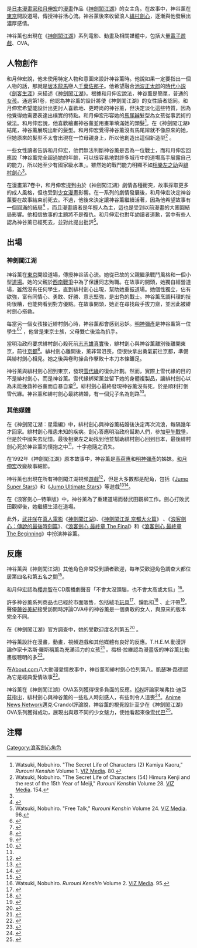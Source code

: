 {{noteTA
|1=zh-hans:浪客剑心;zh-hk:浪客劍心;zh-tw:神劍闖江湖;
}}
{{Infobox animanga character
| name         = 神谷薰
| series       = 《[[神劍闖江湖|神劍闖江湖]]》角色
| image        = 
| caption      = 神谷薰
| first        = 漫畫第1話、動畫第1集
| creator      = [[和月伸宏|和月伸宏]]
| voiced by    = {{Plain list|
* {{JPN}}
* [[櫻井智|櫻井智]]{{small|（CD）}}
* [[藤谷美紀|藤谷美紀]]{{small|（動畫）}}<ref>{{cite episode|title=伝説の美剣士…愛ゆえに闘う男|number=1|series=Rurouni Kenshin|credits=Aniplex, Fuji TV|network=Fuji TV|airdate=January 10, 1996}}</ref>
* {{TWN}}
* [[方雪莉|方雪莉]]{{small|（[[ANIMAX|ANIMAX]]）}}
* [[馮嘉德|馮嘉德]]{{small|（[[民間全民電視公司|民視]]）}}
* [[薛晴|薛晴]]{{small|（新京都篇）}}
* {{HKG}}
* [[吳小藝|吳小藝]]{{small|（[[亞洲電視|亞洲電視]]）}}
* [[曾秀清|曾秀清]]{{small|（VCD）}}
* {{USA}}
* Rebecca Forstadt{{small|（動畫）}}<ref name="rebeccaforstadt.com">{{cite web |title=My Sexy Voice – The Funny Version of Rorouni Kenshin – Samurai X |url=http://www.rebeccaforstadt.com/my-sexy-voice/?utm_source=Rebecca+Forstadt&utm_campaign=04cdd7155d-RSS_EMAIL_CAMPAIGN&utm_medium=email |website=Rebecca Forstadt |accessdate=2019-02-25 |date=2012-07-02 |archive-date=2019-08-30 |archive-url=https://web.archive.org/web/20190830095612/http://rebeccaforstadt.com/my-sexy-voice/?utm_source=Rebecca+Forstadt&utm_campaign=04cdd7155d-RSS_EMAIL_CAMPAIGN&utm_medium=email |dead-url=no }}</ref><br />
* Dorothy Elias-Fahn{{small|（動畫）}}<ref>{{cite episode|title=Handsome Swordsman of Legend: A Man who Fights for Love|number=1|series=Rurouni Kenshin|credits=Aniplex, Fuji TV|network=Cartoon Network|airdate=March 17, 2003}}</ref>
* Kara Bliss{{small|（動畫）}}
* Katherine Catmull{{small|（OVA）}}<ref name="ova">{{cite video |date = 2003 |title = Samurai X: Reflection|format = [[DVD|DVD]] |publisher = ADV Films|accessdate = 2009-03-22}}</ref>
* Amanda Hanawa{{small|（動畫）}}
}}
| oaux1 name   = 演員
| oaux1        = [[武井咲|武井咲]]{{small|（真人電影）}}
| oaux2 name   = 流派
| oaux2        = 神谷活心流
| age          = 17（初登場）<ref name="Profiles">{{cite book|title=Rurouni Kenshin Profiles|url=https://archive.org/details/rurounikenshinpr0000unse|publisher=[[Viz_Media|Viz Media]]|year=2005|isbn=978-1-4215-0160-4}}</ref>
| title        = 神谷活心流師傅
| born         = 1862年6月
| birthplace   = {{JPN}}[[千葉縣|千葉縣]]
| nationality  = {{JPN}}
| zodiac       = [[巨蟹座|巨蟹座]]
| bloodtype    = O型
| height       = {{height|m=1.55}}
| weight       = {{weight|kg=41}}
| relatives    = {{Plain list|
* 神谷越路郎（父親，已故）
* [[緋村劍心|緋村劍心]]（丈夫）
* 緋村劍路（兒子）
}}
}}

{{vgname2|神谷薰|ja=かみや かおる|en=Kamiya Kaoru}}是[[日本|日本]][[漫畫家|漫畫家]][[和月伸宏|和月伸宏]]的[[漫畫|漫畫]]作品《[[神劍闖江湖|神劍闖江湖]]》的女主角。在故事中，神谷薰在[[東京|東京]]開設道場，傳授神谷活心流。神谷薰後來收留浪人[[緋村劍心|緋村劍心]]，逐漸與他發展出濃厚感情。

神谷薰也出現在《[[神劍闖江湖|神劍闖江湖]]》系列電影、動畫及相關媒體中，包括大量[[電子遊戲|電子遊戲]]、OVA。

==人物創作==
和月伸宏說，他未使用特定人物和意圖來設計神谷薰時。他說如果一定要指出一個人物的話，那就是[[坂本龍馬|坂本龍馬]]戀人[[千葉佐那子|千葉佐那子]]。他希望融合[[池波正太郎|池波正太郎]]的[[時代小説|時代小説]]《[[劍客生涯|劍客生涯]]》來描述《[[神劍闖江湖|神劍闖江湖]]》。根據和月伸宏說法，神谷薰是簡單，普通的[[女孩|女孩]]。通過第1卷，他認為神谷薰的設計將使《神劍闖江湖》的女性讀者認同。和月伸宏希望能設計出更討人喜歡地、更時尚的神谷薰，但決定淡化這些特質，因為他覺得她需要表達出樸實的特點。和月伸宏形容她的[[馬尾辮|馬尾辮]]髮型為女孩從事武術的做法。和月伸宏說，他喜歡繪畫神谷薰並用畫筆填滿她的頭髮<ref name="KaoruDesign">Watsuki, Nobuhiro. "The Secret Life of Characters (2) Kamiya Kaoru," ''Rurouni Kenshin'' Volume 1. [[VIZ_Media|VIZ Media]]. 80.</ref>。在《神劍闖江湖》結尾，神谷薰展現出新的髮型。和月伸宏覺得神谷薰沒有馬尾辮就不像原來的她，但她原來的髮型不太會出現在一位母親身上，所以他創造出這個新造型<ref name="KenjiDesign">Watsuki, Nobuhiro. "The Secret Life of Characters (54) Himura Kenji and the rest of the 15th Year of Meiji," ''Rurouni Kenshin'' Volume 28. [[VIZ_Media|VIZ Media]]. 154.</ref> 。

一些女性讀者告訴和月伸宏，他們無法判斷神谷薰是否為一位戰士，而和月伸宏回應說「神谷薰完全超過她的年齡，可以很容易地對許多城市中的道場高手展露自己的能力，所以她至少有國家級水準」。雖然她的戰鬥能力明顯不如[[相樂左之助|相樂左之助]]與[[緋村劍心|緋村劍心]]<ref name="KaoruDesign"/>。

在漫畫第7卷中，和月伸宏提到由於《神劍闖江湖》劇情各種衝突，故事採取更多的成人風格，但也受到[[少女漫畫|少女漫畫]]影響。在一系列的劇情發展後，和月伸宏決定神谷薰要在故事結束前死去。不過，他後來決定讓神谷薰繼續活著，因為他希望故事有一個圓滿的結局<ref name="kadenint">{{cite book |title= Kenshin Kaden|year= 1999|last= Watsuki |first= Nobuhiro |publisher= [[Shueisha|Shueisha]] |chapter=Interview with Nobuhiro Watsuki|isbn=4-08-782037-8 }}</ref> ，而且漫畫讀者是年輕人為主，這也是受到以前漫畫的大團圓結局影響。他相信故事的主題將不是復仇。和月伸宏也對年幼讀者道歉，當中有些人認為神谷薰已經死去，並對此提出批評<ref>Watsuki, Nobuhiro. "Free Talk," ''Rurouni Kenshin'' Volume 24. [[VIZ_Media|VIZ Media]]. 96.</ref>。

==出場==
===神劍闖江湖===
神谷薰在[[東京|東京]]開設道場，傳授神谷活心流。她從已故的父親繼承戰鬥風格和一個小型[[道場|道場]]。她的父親於[[西南戰爭|西南戰爭]]中為了保護同志殉職。在故事的開頭，她獨自經營道場，雖然沒有任何學生，直到緋村劍心出現，幫助她重振道場。她個性獨立，佔有欲強，富有同情心、勇敢、好勝、意志堅強，是出色的戰士。神谷薰烹調料理的技術很糟，也能夠看到對方優點。在故事開頭，她正在尋找殺手拔刀齋，並因此被緋村劍心搭救。

每當另一個女孩接近緋村劍心時，神谷薰都會感到忌妒。[[明神彌彥|明神彌彥]]是神谷薰第一位學生<ref>{{cite book |title= Rurouni Kenshin, Volume 1 |year=2003|last= Watsuki |first= Nobuhiro |publisher= [[Viz_Media|Viz Media]] |chapter=Act 3|isbn= 1-59116-220-3 }}</ref><ref>{{cite book |title= Rurouni Kenshin, Volume 6|year=2004|last= Watsuki |first= Nobuhiro |publisher= [[Viz_Media|Viz Media]] |chapter=Act 44|isbn=9781591163565}}</ref> ，他曾是東京士族，父母雙亡後淪為扒手。

當明治政府要求緋村劍心殺死前[[志志雄真實|志志雄真實]]後，緋村劍心與神谷薰離別後離開東京，前往[[京都|京都]]<ref>{{cite book |title= Rurouni Kenshin, Volume 7 |year=2004|last= Watsuki |first= Nobuhiro |publisher= [[Viz_Media|Viz Media]] |chapter=Act 57|isbn= 9781591163572}}</ref>。緋村劍心離開後，薰非常沮喪，但很快拿出勇氣前往京都，準備與緋村劍心相見。她之後與卷町操合作擊敗十本刀本條鐮足。

神谷薰與緋村劍心回到東京，發現[[雪代緣|雪代緣]]的復仇計劃。然而，實際上雪代緣的目的不是緋村劍心，而是神谷薰。雪代緣綁架薰並留下她的身體複製品，讓緋村劍心以為未能挽救神谷薰而自暴自棄<ref>{{cite book |title= Rurouni Kenshin, Volume 23|year=2006|last= Watsuki |first= Nobuhiro |publisher= [[Viz_Media|Viz Media]] |chapter=Act 206|isbn= 9781421502762}}</ref>。緋村劍心最終發現神谷薰沒有死，於是順利打倒雪代緣。神谷薰和緋村劍心最終結婚，有一個兒子名為劍路<ref>{{cite book |title= Rurouni Kenshin, Volume 28 |year=2006|last= Watsuki |first= Nobuhiro |publisher= [[Viz_Media|Viz Media]] |chapter=Act 255: Toward a New Era|isbn= 1-4215-0675-0 }}</ref>。

===其他媒體===

在《神劍闖江湖：星霜編》中，緋村劍心與神谷薰結婚後決定再次流浪，每隔幾年才回家。緋村劍心罹患未知的疾病。劍心答應明治政府幫助人們，參加[[甲午戰爭|甲午戰爭]]，但是於中國失去記憶。最後相樂左之助找到他並幫助緋村劍心回到日本，最後緋村劍心死於神谷薰的懷抱之中<ref name="ova"/>，十字疤隨之消失。

在1992年《神劍闖江湖》原本故事中，神谷薰是[[高荷惠|高荷惠]]和[[明神彌彥|明神彌彥]]的姊妹。[[和月伸宏|和月伸宏]]改變故事細節。

神谷薰也出現在所有神劍闖江湖視頻[[遊戲|遊戲]]<ref>{{cite web|url=http://www.banpresto-game.com/rurouni/main.html|title=Rurouni Kenshin: Enjou! Kyoto Rinne official website|publisher=[[Banpresto|Banpresto]]|accessdate=2008-02-06|archive-date=2008-02-11|archive-url=https://web.archive.org/web/20080211082418/http://www.banpresto-game.com/rurouni/main.html|dead-url=yes}}</ref>，但是大多數都是配角，包括《[[Jump_Super_Stars|Jump Super Stars]]》和《[[Jump_Ultimate_Stars|Jump Ultimate Stars]]》等遊戲<ref>{{cite web|url=http://www.nintendo.co.jp/ds/ajsj/p3.html#|title=Jump Super Stars official website|publisher=[[Nintendo|Nintendo]]|accessdate=2008-02-06|archive-date=2013-07-05|archive-url=https://web.archive.org/web/20130705151031/http://www.nintendo.co.jp/ds/ajsj/p3.html|dead-url=no}}</ref><ref>{{cite web|url=http://www.nintendo.co.jp/ds/ajuj/character/chara_38.html|title=Jump Ultimate Stars official website|publisher=Nintendo|accessdate=2008-02-06|archive-date=2013-07-05|archive-url=https://web.archive.org/web/20130705113640/http://www.nintendo.co.jp/ds/ajuj/character/chara_38.html|dead-url=no}}</ref>。

在《浪客劍心─特筆版》中，神谷薰為了重建道場而替武田觀柳工作。劍心打敗武田觀柳後，她繼續生活在道場。

此外，[[武井咲|武井咲]]在[[真人電影|真人電影]]《[[浪客劍心_(電影)|神劍闖江湖]]》、《[[神劍闖江湖_京都大火篇|神劍闖江湖 京都大火篇]]》 、《[[浪客劍心：傳說的最後時刻篇|浪客劍心：傳說的最後時刻篇]]》、《[[浪客劍心_最終章_The_Final|浪客劍心 最終章 The Final]]》和《[[浪客劍心_最終章_The_Beginning|浪客劍心 最終章 The Beginning]]》中扮演神谷薰。

==反應==
神谷薰與《神劍闖江湖》其他角色非常受到讀者歡迎，每年受歡迎角色調查大都位居第四名和第五名之間<ref name="popular">{{cite book |title= Rurouni Kenshin, Volume 16 |last= Watsuki |first= Nobuhiro |publisher= Viz Media |chapter=Chapter 135|isbn= 1-59116-854-6 }}</ref>。

和月伸宏認為[[櫻井智|櫻井智]]在CD廣播劇聲音「不會太沒頭腦，也不會太高或太低」<ref>Watsuki, Nobuhiro. ''Rurouni Kenshin'' Volume 2. [[VIZ_Media|VIZ Media]]. 95.</ref>。

許多神谷薰系列商品也已經於市面販售，包括絨毛[[玩具|玩具]]<ref name="plush">{{cite web|url=http://www.amazon.com/dp/B000GEE9SE/|title=Rurouni Kenshin: Kaoru 8" Anime Plush Toy
|publisher=[[Amazon.com|Amazon.com]]|accessdate=2008-02-16}}</ref>、鑰匙扣<ref name="key">{{cite web|url=http://www.amazon.com/dp/B000EONRKC/|title=Rurouni Kenshin: Key Chain - Kaoru (Key Chains)|publisher=[[Amazon.com|Amazon.com]]|accessdate=2008-02-16}}</ref> 、止汗帶<ref name="band">{{cite web|url=http://www.amazon.com/dp/B000NWDXMC/|title=Rurouni Kenshin: Sweat Band - Kaoru|publisher=[[Amazon.com|Amazon.com]]|accessdate=2008-02-16}}</ref>。聲優[[藤谷美紀|藤谷美紀]]接受訪問時評論OVA中的神谷薰是一個勇敢的女人，與原來的版本完全不同。

在《神劍闖江湖》官方調查中，她的受歡迎度名列第五<ref>{{cite web|url=http://www.animenewsnetwork.com/interest/2011-06-02/rurouni-kenshin-poll/favorite-character-then-and-now|title=Rurouni Kenshin Poll: Favorite Character Then & Now|date=June 2, 2011|publisher=[[Anime_News_Network|Anime News Network]]|accessdate=June 2, 2011|archive-date=2011-06-05|archive-url=https://web.archive.org/web/20110605042203/http://www.animenewsnetwork.com/interest/2011-06-02/rurouni-kenshin-poll/favorite-character-then-and-now|dead-url=no}}</ref> 。

神谷薰設計在漫畫，動畫，視頻遊戲和其他媒體有良好的反應。T.H.E.M.動漫評論作家卡洛斯·羅斯稱薰為充滿活力的女孩<ref>{{cite web|url= http://www.themanime.org/viewreview.php?id=387|title= Rurouni Kenshin manga review|accessdate= 2008-02-18|publisher= T.H.E.M. Anime Reviews|first= Carlos|last= Ross|archive-date= 2009-07-10|archive-url= https://web.archive.org/web/20090710124526/http://www.themanime.org/viewreview.php?id=387|dead-url= no}}</ref> 。梅根·拉維認為漫畫版的神谷薰比動畫版聰明的多<ref>{{cite web|url=http://www.mania.com/rurouni-kenshin-vol-07_article_81868.html|author=Lavey, Megan|title=Rurouni Kenshin Vol. #07|accessdate=2008-02-18|publisher=Mania Entertainment|archive-date=2012-12-06|archive-url=https://archive.today/20121206035720/http://www.mania.com/rurouni-kenshin-vol-07_article_81868.html|dead-url=no}}</ref>。

在[[About.com|About.com]]八大動漫愛情故事中，神谷薰和緋村劍心位列第八。凱瑟琳·路德認為它是經典愛情故事<ref>{{cite web|url=http://anime.about.com/od/animeprimer/tp/aa100303.htm|title=Top 8 Anime Love Stories|accessdate=June 26, 2009|author=Luther, Katherine|publisher=[[About.com|About.com]]|archive-date=2016-03-07|archive-url=https://web.archive.org/web/20160307145429/http://anime.about.com/od/animeprimer/tp/aa100303.htm|dead-url=no}}</ref>。

神谷薰在《神劍闖江湖》OVA系列獲得很多負面的反應。[[IGN|IGN]]評論家埃弗拉·迪亞茲指出，緋村劍心與神谷薰的一些私人時刻感人，有些則令人沮喪<ref name="ign">{{cite web|url= http://dvd.ign.com/articles/505/505495p1.html|title= Samurai X|date= 2004-04-09|accessdate= 2008-02-06|publisher= [[IGN|IGN]]|first= Efrain Jr.|last= Diaz|archive-date= 2008-01-04|archive-url= https://web.archive.org/web/20080104043006/http://dvd.ign.com/articles/505/505495p1.html|dead-url= no}}</ref>。[[Anime_News_Network|Anime News Network]]邁克·Crandol評論說，神谷薰的視覺設計至少在《神劍闖江湖》OVA系列獲得成功，展現出與眾不同的少女魅力，使她看起來像[[雪代巴|雪代巴]]<ref name="network">{{cite web |url= http://www.animenewsnetwork.com/review/rurouni-kenshin-ova-series-2-part-1 |title= Ruroni Kenshin second OAV series Seisouhen, part 1 |date= 2002-01-22 |accessdate= 2008-01-25 |work= Anime News Network |first= Mike |last= Crandol |archive-date= 2008-01-20 |archive-url= https://web.archive.org/web/20080120100618/http://www.animenewsnetwork.com/review/rurouni-kenshin-ova-series-2-part-1 |dead-url= no }}</ref>。

==注釋==
{{reflist|2}}
{{浪客剑心}}

[[Category:浪客劍心角色|Category:浪客劍心角色]]